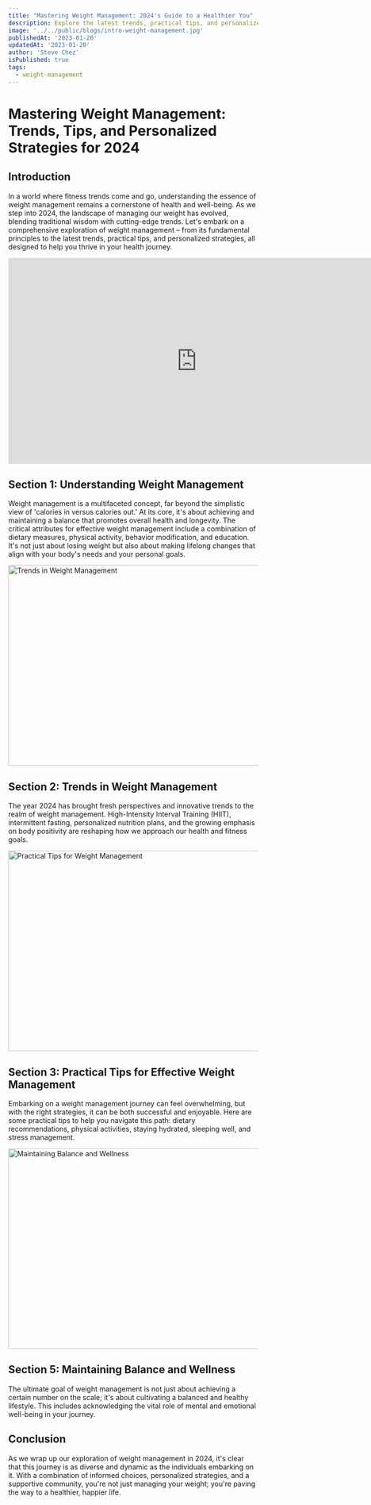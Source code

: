 ```yaml
---
title: "Mastering Weight Management: 2024's Guide to a Healthier You"
description: Explore the latest trends, practical tips, and personalized strategies for effective weight management in 2024. Discover how to balance physical, mental, and emotional wellness on your journey to a healthier, happier you.
image: '../../public/blogs/intro-weight-management.jpg'
publishedAt: '2023-01-20'
updatedAt: '2023-01-20'
author: 'Steve Chez'
isPublished: true
tags:
  - weight-management
---
```


# Mastering Weight Management: Trends, Tips, and Personalized Strategies for 2024

## Introduction

In a world where fitness trends come and go, understanding the essence of weight management remains a cornerstone of health and well-being. As we step into 2024, the landscape of managing our weight has evolved, blending traditional wisdom with cutting-edge trends. Let's embark on a comprehensive exploration of weight management – from its fundamental principles to the latest trends, practical tips, and personalized strategies, all designed to help you thrive in your health journey.

<iframe
	width="760"
	height="415"
	src="https://www.youtube.com/embed/TjB9IkPgN5Y"
	title="Master Weight Management: Latest Trends and Tips"
	frameborder="0"
	allow="accelerometer; autoplay; clipboard-write; encrypted-media; gyroscope; picture-in-picture; web-share"
	allowfullscreen
></iframe>

## Section 1: Understanding Weight Management

Weight management is a multifaceted concept, far beyond the simplistic view of 'calories in versus calories out.' At its core, it's about achieving and maintaining a balance that promotes overall health and longevity. The critical attributes for effective weight management include a combination of dietary measures, physical activity, behavior modification, and education. It's not just about losing weight but also about making lifelong changes that align with your body's needs and your personal goals.

<Image
	src="/blogs/weight-management-2.jpg"
	width="718"
	height="404"
	sizes="100vw"
	alt="Trends in Weight Management"
/>

## Section 2: Trends in Weight Management

The year 2024 has brought fresh perspectives and innovative trends to the realm of weight management. High-Intensity Interval Training (HIIT), intermittent fasting, personalized nutrition plans, and the growing emphasis on body positivity are reshaping how we approach our health and fitness goals.

<Image
	src="/blogs/weight-management-3.jpg"
	width="718"
	height="404"
	sizes="100vw"
	alt="Practical Tips for Weight Management"
/>

## Section 3: Practical Tips for Effective Weight Management

Embarking on a weight management journey can feel overwhelming, but with the right strategies, it can be both successful and enjoyable. Here are some practical tips to help you navigate this path: dietary recommendations, physical activities, staying hydrated, sleeping well, and stress management.

<Image
	src="/blogs/weight-management-4.jpg"
	width="718"
	height="404"
	sizes="100vw"
	alt="Maintaining Balance and Wellness"
/>

## Section 5: Maintaining Balance and Wellness

The ultimate goal of weight management is not just about achieving a certain number on the scale; it's about cultivating a balanced and healthy lifestyle. This includes acknowledging the vital role of mental and emotional well-being in your journey.

## Conclusion

As we wrap up our exploration of weight management in 2024, it's clear that this journey is as diverse and dynamic as the individuals embarking on it. With a combination of informed choices, personalized strategies, and a supportive community, you're not just managing your weight; you're paving the way to a healthier, happier life.
